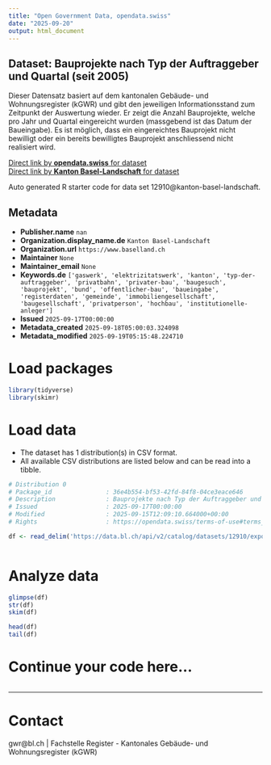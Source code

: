 ```yaml
---
title: "Open Government Data, opendata.swiss"
date: "2025-09-20"
output: html_document
---
```


## Dataset: Bauprojekte nach Typ der Auftraggeber und Quartal (seit 2005)

Dieser Datensatz basiert auf dem kantonalen Gebäude- und Wohnungsregister (kGWR) und gibt den jeweiligen Informationsstand zum Zeitpunkt der Auswertung wieder. Er zeigt die Anzahl Bauprojekte, welche pro Jahr und Quartal eingereicht wurden (massgebend ist das Datum der Baueingabe). Es ist möglich, dass ein eingereichtes Bauprojekt nicht bewilligt oder ein bereits bewilligtes Bauprojekt anschliessend nicht realisiert wird.

[Direct link by **opendata.swiss** for dataset](https://opendata.swiss/de/dataset/bauprojekte-nach-typ-der-auftraggeber-und-quartal-seit-2005)<br>
[Direct link by **Kanton Basel-Landschaft** for dataset](https://data.bl.ch/explore/dataset/12910/)

Auto generated R starter code for data set 12910@kanton-basel-landschaft.

## Metadata

- **Publisher.name** `nan`
- **Organization.display_name.de** `Kanton Basel-Landschaft`
- **Organization.url** `https://www.baselland.ch`
- **Maintainer** `None`
- **Maintainer_email** `None`
- **Keywords.de** `['gaswerk', 'elektrizitatswerk', 'kanton', 'typ-der-auftraggeber', 'privatbahn', 'privater-bau', 'baugesuch', 'bauprojekt', 'bund', 'offentlicher-bau', 'baueingabe', 'registerdaten', 'gemeinde', 'immobiliengesellschaft', 'baugesellschaft', 'privatperson', 'hochbau', 'institutionelle-anleger']`
- **Issued** `2025-09-17T00:00:00`
- **Metadata_created** `2025-09-18T05:00:03.324098`
- **Metadata_modified** `2025-09-19T05:15:48.224710`


# Load packages

```r

library(tidyverse)
library(skimr)

```

# Load data

-   The dataset has 1 distribution(s) in CSV format.
-   All available CSV distributions are listed below and can be read into a tibble.

```r

# Distribution 0
# Package_id               : 36e4b554-bf53-42fd-84f8-04ce3eace646
# Description              : Bauprojekte nach Typ der Auftraggeber und Quartal (seit 2005) (csv)
# Issued                   : 2025-09-17T00:00:00
# Modified                 : 2025-09-15T12:09:10.664000+00:00
# Rights                   : https://opendata.swiss/terms-of-use#terms_by

df <- read_delim('https://data.bl.ch/api/v2/catalog/datasets/12910/exports/csv?use_labels=true')



```

# Analyze data

```r

glimpse(df)
str(df)
skim(df)

head(df)
tail(df)

```

# Continue your code here...

```r

```

------------------------------------------------------------------------

# Contact

gwr@bl.ch | Fachstelle Register - Kantonales Gebäude- und Wohnungsregister (kGWR)

